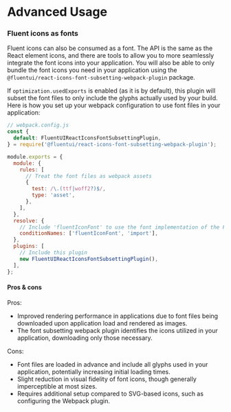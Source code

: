 
<Meta title="Icons/Advanced Usage" />

<h1 class="sbdocs-title">Advanced Usage</h1>

### Fluent icons as fonts

Fluent icons can also be consumed as a font. The API is the same as the React element icons, and there are tools to allow you to more seamlessly integrate the font icons
into your application. You will also be able to only bundle the font icons you need in your application using the `@fluentui/react-icons-font-subsetting-webpack-plugin` package.

If `optimization.usedExports` is enabled (as it is by default), this plugin will subset the font files to only include the glyphs actually used by your build.
Here is how you set up your webpack configuration to use font files in your application:

```js
// webpack.config.js
const {
  default: FluentUIReactIconsFontSubsettingPlugin,
} = require('@fluentui/react-icons-font-subsetting-webpack-plugin');

module.exports = {
  module: {
    rules: [
      // Treat the font files as webpack assets
      {
        test: /\.(ttf|woff2?)$/,
        type: 'asset',
      },
    ],
  },
  resolve: {
    // Include 'fluentIconFont' to use the font implementation of the Fluent icons
    conditionNames: ['fluentIconFont', 'import'],
  },
  plugins: [
    // Include this plugin
    new FluentUIReactIconsFontSubsettingPlugin(),
  ],
};
```

#### Pros & cons

Pros:

- Improved rendering performance in applications due to font files being downloaded upon application load and rendered as images.
- The font subsetting webpack plugin identifies the icons utilized in your application, downloading only those necessary.

Cons:

- Font files are loaded in advance and include all glyphs used in your application, potentially increasing initial loading times.
- Slight reduction in visual fidelity of font icons, though generally imperceptible at most sizes.
- Requires additional setup compared to SVG-based icons, such as configuring the Webpack plugin.
